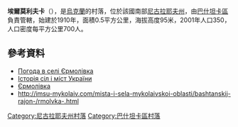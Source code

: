 {{coord|47|33|24|N|32|15|51|E|scale:100000|display=title}}

'''埃爾莫利夫卡'''（{{lang-uk|Єрмолівка}}），是[[烏克蘭|烏克蘭]]的村落，位於該國南部[[尼古拉耶夫州|尼古拉耶夫州]]，由[[巴什坦卡區|巴什坦卡區]]負責管轄，始建於1910年，面積0.5平方公里，海拔高度95米，2001年人口350，人口密度每平方公里700人。

==參考資料==
* [http://weather.in.ua/ua/nikolaevskaja/7631 Погода в селі Єрмолівка]{{Wayback|url=http://weather.in.ua/ua/nikolaevskaja/7631 |date=20160607040956 }}
* [https://web.archive.org/web/20110413064103/http://www.igsu.org.ua/Nikolaevskaja.obl/Basztanskij.rajon/Ermolovka.html Історія сіл і міст України]
* [http://bashtanka.pp.net.ua/publ/92 Єрмолівка]{{Wayback|url=http://bashtanka.pp.net.ua/publ/92 |date=20200113103407 }}
* http://imsu-mykolaiv.com/mista-i-sela-mykolaivskoi-oblasti/bashtanskij-rajon-/rmolvka-.html{{Wayback|url=http://imsu-mykolaiv.com/mista-i-sela-mykolaivskoi-oblasti/bashtanskij-rajon-/rmolvka-.html |date=20200218102810 }}

[[Category:尼古拉耶夫州村落|Category:尼古拉耶夫州村落]]
[[Category:巴什坦卡區村落|Category:巴什坦卡區村落]]


{{Mykolaiv-geo-stub}}